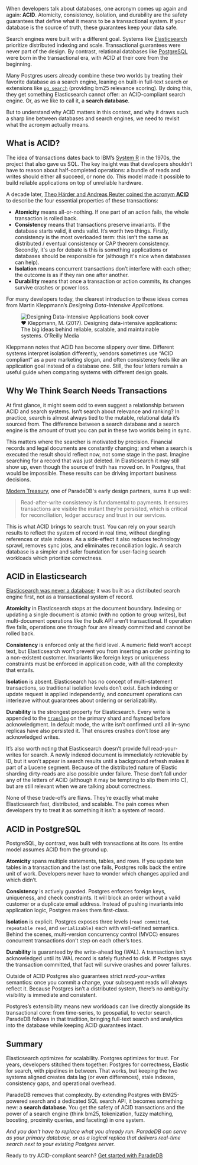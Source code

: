 
When developers talk about databases, one acronym comes up again and again: **ACID**. Atomicity, consistency, isolation, and durability are the safety guarantees that define what it means to be a transactional system. If your database is the source of truth, these guarantees keep your data safe.

Search engines were built with a different goal. Systems like [Elasticsearch](https://www.elastic.co/elasticsearch) prioritize distributed indexing and scale. Transactional guarantees were never part of the design. By contrast, relational databases like [PostgreSQL](https://www.postgresql.org/) were born in the transactional era, with ACID at their core from the beginning.

Many Postgres users already combine these two worlds by treating their favorite database as a search engine, leaning on built-in full-text search or extensions like [`pg_search`](https://github.com/paradedb/paradedb) (providing bm25 relevance scoring). By doing this, they get something Elasticsearch cannot offer: an ACID-compliant search engine. Or, as we like to call it, a **search database**.

But to understand why ACID matters in this context, and why it draws such a sharp line between databases and search engines, we need to revisit what the acronym actually means.

## What is ACID?

The idea of transactions dates back to IBM’s [System R](https://dl.acm.org/doi/10.1145/358769.358784) in the 1970s, the project that also gave us SQL. The key insight was that developers shouldn’t have to reason about half-completed operations: a bundle of reads and writes should either all succeed, or none do. This model made it possible to build reliable applications on top of unreliable hardware.

A decade later, [Theo Härder and Andreas Reuter coined the acronym **ACID**](https://cs-people.bu.edu/mathan/reading-groups/papers-classics/recovery.pdf) to describe the four essential properties of these transactions:

- **Atomicity** means all-or-nothing. If one part of an action fails, the whole transaction is rolled back.
- **Consistency** means that transactions preserve invariants. If the database starts valid, it ends valid. It’s worth two things. Firstly, consistency is the most overloaded term: this isn’t the same as distributed / eventual consistency or CAP theorem consistency. Secondly, it's up for debate is this is something applications or databases should be responsible for (although it's nice when databases can help).
- **Isolation** means concurrent transactions don’t interfere with each other; the outcome is as if they ran one after another.
- **Durability** means that once a transaction or action commits, its changes survive crashes or power loss.

For many developers today, the clearest introduction to these ideas comes from Martin Kleppmann’s _Designing Data-Intensive Applications._

<figure className="flex flex-col items-center">
  <Image
    src={DDIA}
    alt="Designing Data-Intensive Applications book cover"
    className="rounded-xl"
  />
  <figcaption className="mt-2 text-sm text-gray-500">
    ❤️ Kleppmann, M. (2017). Designing data-intensive applications: The big
    ideas behind reliable, scalable, and maintainable systems. O’Reilly Media
  </figcaption>
</figure>

Kleppmann notes that ACID has become slippery over time. Different systems interpret isolation differently, vendors sometimes use “ACID compliant” as a pure marketing slogan, and often consistency feels like an application goal instead of a database one. Still, the four letters remain a useful guide when comparing systems with different design goals.

## Why We Think Search Needs Transactions

At first glance, it might seem odd to even suggest a relationship between ACID and search systems. Isn’t search about relevance and ranking? In practice, search is almost always tied to the mutable, relational data it’s sourced from. The difference between a search database and a search engine is the amount of trust you can put in these two worlds being in sync.

This matters where the searcher is motivated by precision. Financial records and legal documents are constantly changing; and when a search is executed the result should reflect now, not some stage in the past. Imagine searching for a record that was just deleted. In Elasticsearch it may still show up, even though the source of truth has moved on. In Postgres, that would be impossible. These results can be driving important business decisions.

[Modern Treasury](https://www.moderntreasury.com/), one of ParadeDB's early design partners, sums it up well:

> Read-after-write consistency is fundamental to payments. It ensures transactions are visible the instant they’re persisted, which is critical for reconciliation, ledger accuracy and trust in our services.

This is what ACID brings to search: trust. You can rely on your search results to reflect the system of record in real time, without dangling references or stale indexes. As a side-effect it also reduces technology sprawl, removes sync jobs, and eliminates reconciliation logic. A search database is a simpler and safer foundation for user-facing search workloads which prioritize correctness.

## ACID in Elasticsearch

[Elasticsearch was never a database](https://www.paradedb.com/blog/elasticsearch-was-never-a-database); it was built as a distributed search engine first, not as a transactional system of record.

**Atomicity** in Elasticsearch stops at the document boundary. Indexing or updating a single document is atomic (with no option to group writes), but multi-document operations like the bulk API aren’t transactional. If operation five fails, operations one through four are already committed and cannot be rolled back.

**Consistency** is enforced only at the field level. A numeric field won’t accept text, but Elasticsearch won’t prevent you from inserting an order pointing to a non-existent customer. Invariants like foreign keys or uniqueness constraints must be enforced in application code, with all the complexity that entails.

**Isolation** is absent. Elasticsearch has no concept of multi-statement transactions, so traditional isolation levels don’t exist. Each indexing or update request is applied independently, and concurrent operations can interleave without guarantees about ordering or serializability.

**Durability** is the strongest property for Elasticsearch. Every write is appended to the [`translog`](https://www.elastic.co/docs/reference/elasticsearch/index-settings/translog) on the primary shard and fsynced before acknowledgment. In default mode, the write isn’t confirmed until all in-sync replicas have also persisted it. That ensures crashes don’t lose any acknowledged writes.

It’s also worth noting that Elasticsearch doesn’t provide full read-your-writes for search. A newly indexed document is immediately retrievable by ID, but it won’t appear in search results until a background refresh makes it part of a Lucene segment. Because of the distributed nature of Elastic sharding dirty-reads are also possible under failure. These don’t fall under any of the letters of ACID (although it may be tempting to slip them into C), but are still relevant when we are talking about correctness.

None of these trade-offs are flaws. They’re exactly what make Elasticsearch fast, distributed, and scalable. The pain comes when developers try to treat it as something it isn’t: a system of record.

## ACID in PostgreSQL

PostgreSQL, by contrast, was built with transactions at its core. Its entire model assumes ACID from the ground up.

**Atomicity** spans multiple statements, tables, and rows. If you update ten tables in a transaction and the last one fails, Postgres rolls back the entire unit of work. Developers never have to wonder which changes applied and which didn’t.

**Consistency** is actively guarded. Postgres enforces foreign keys, uniqueness, and check constraints. It will block an order without a valid customer or a duplicate email address. Instead of pushing invariants into application logic, Postgres makes them first-class.

**Isolation** is explicit. Postgres exposes three levels (`read committed`, `repeatable read`, and `serializable)` each with well-defined semantics. Behind the scenes, multi-version concurrency control (MVCC) ensures concurrent transactions don’t step on each other’s toes.

**Durability** is guaranteed by the write-ahead log (WAL). A transaction isn’t acknowledged until its WAL record is safely flushed to disk. If Postgres says the transaction committed, that fact will survive crashes and power failures.

Outside of ACID Postgres also guarantees strict _read-your-writes_ semantics: once you commit a change, your subsequent reads will always reflect it. Because Postgres isn’t a distributed system, there’s no ambiguity: visibility is immediate and consistent.

Postgres’s extensibility means new workloads can live directly alongside its transactional core: from time-series, to geospatial, to vector search. ParadeDB follows in that tradition, bringing full-text search and analytics into the database while keeping ACID guarantees intact.

## Summary

Elasticsearch optimizes for scalability. Postgres optimizes for trust. For years, developers stitched them together: Postgres for correctness, Elastic for search, with pipelines in between. That works, but keeping the two systems aligned creates data lag (or even differences), stale indexes, consistency gaps, and operational overhead.

ParadeDB removes that complexity. By extending Postgres with BM25-powered search and a dedicated SQL search API, it becomes something new: a **search database**. You get the safety of ACID transactions and the power of a search engine (think bm25, tokenization, fuzzy matching, boosting, proximity queries, and faceting) in one system.

_And you don’t have to replace what you already run. ParadeDB can serve as your primary database, or as a logical replica that delivers real-time search next to your existing Postgres server._

Ready to try ACID-compliant search? [Get started with ParadeDB](https://paradedb.com/)
